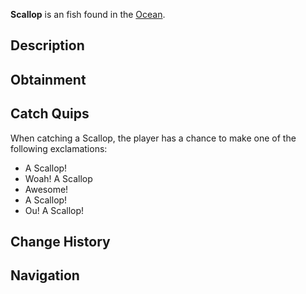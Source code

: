 {{FishInfobox
|image          = Scallop.png
|rarity         = Uncommon
|sea            = First Sea
|location       = [[Ocean]]
|sublocation    = 
|sources        = Crab Cage, Fishing Rod
|radar_location = 
|xp             = 40
|weather        = 
|time           = 
|season         = Winter, Autumn
|bait           = 
|base_weight    = 0.5
|base_value     = 100
|weight_range   = 0.3
|base_chance    = 40
|base_resil     = 60
}}
'''Scallop''' is an {{Rarity|Uncommon}} fish found in the [[Ocean]].

== Description ==
{{Description|Scallops are known for their ability to 'swim' by rapidly opening and closing their shells, which propels them through the water. They can be found best in sandy or grass filled areas of the ocean.|Bestiary Entry}}

== Obtainment ==
{{Description|Best caught in sandy or grass filled areas of the ocean.|Bestiary Hint}}
{{Fish Availability|
Ocean/Hidden Scallop Abundance
|top_rods      = 
Leviathan's Fang Rod\1273837.21\1273837.21;
Trident Rod\1231133.72\1231133.72;
Free Spirit Rod\1192973.04\1192973.04;
Azure Of Lagoon\1072235.17\1072235.17;
No-Life Rod\1055253.7\1055253.7;
Seraphic Rod\987884.62\987884.62;
Ethereal Prism Rod\982500\982500;
Challenger's Rod\978260.87\978260.87;
Rod Of The Forgotten Fang\974090.91\974090.91;
Depthseeker Rod\969285.71\969285.71;
Rod Of The Exalted One\966250\966250;
Blazebringer Rod\964473.68\964473.68;
Rod Of The Depths\962500\962500;
Zeus Rod\958750\958750;
Verdant Shear Rod\958333.33\958333.33;
Avalanche Rod\938636.36\938636.36;
Volcanic Rod\914062.5\914062.5;
Training Rod\586153.85\586153.85;
Steady Rod\433125\433125
|recommended   = Trident Rod
}}

== Catch Quips ==
When catching a Scallop, the player has a chance to make one of the following exclamations:
* A Scallop!
* Woah! A Scallop
* Awesome!
* A Scallop!
* Ou! A Scallop!

== Change History ==
{{Change History|{{subst:Current Version}}}}

== Navigation ==
{{Fish Navbox|Ocean}}